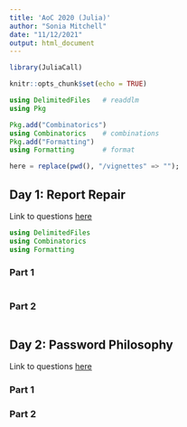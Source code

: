 ```yaml
---
title: 'AoC 2020 (Julia)'
author: "Sonia Mitchell"
date: "11/12/2021"
output: html_document
---
```


```r
library(JuliaCall)

knitr::opts_chunk$set(echo = TRUE)
```

```julia
using DelimitedFiles   # readdlm
using Pkg

Pkg.add("Combinatorics")
using Combinatorics    # combinations
Pkg.add("Formatting")
using Formatting       # format

here = replace(pwd(), "/vignettes" => "");
```

## Day 1: Report Repair

Link to questions [here](https://adventofcode.com/2020/day/1)

```julia
using DelimitedFiles
using Combinatorics
using Formatting
```

### Part 1

```julia
```

### Part 2

```julia
```

## Day 2: Password Philosophy

Link to questions [here](https://adventofcode.com/2020/day/2)

### Part 1

### Part 2
